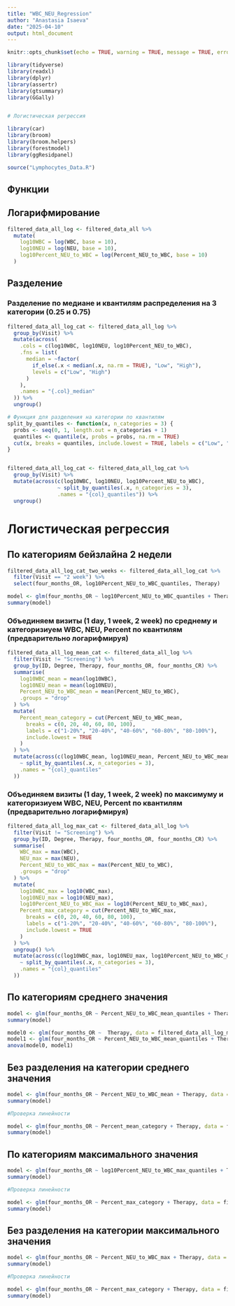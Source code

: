 ```yaml
---
title: "WBC_NEU_Regression"
author: "Anastasia Isaeva"
date: "2025-04-10"
output: html_document
---
```


```r
knitr::opts_chunk$set(echo = TRUE, warning = TRUE, message = TRUE, error = TRUE)

library(tidyverse)
library(readxl)
library(dplyr)
library(assertr)
library(gtsummary)
library(GGally)


# Логистическая регрессия

library(car)
library(broom)
library(broom.helpers)
library(forestmodel)
library(ggResidpanel)

source("Lymphocytes_Data.R")

```

## Функции

## Логарифмирование 

```r
filtered_data_all_log <- filtered_data_all %>%
  mutate(
    log10WBC = log(WBC, base = 10),
    log10NEU = log(NEU, base = 10),
    log10Percent_NEU_to_WBC = log(Percent_NEU_to_WBC, base = 10)
  ) 
```

## Разделение

### Разделение по медиане и квантилям распределения на 3 категории (0.25 и 0.75)

```r
filtered_data_all_log_cat <- filtered_data_all_log %>%
  group_by(Visit) %>%
  mutate(across(
    .cols = c(log10WBC, log10NEU, log10Percent_NEU_to_WBC),
    .fns = list(
      median = ~factor(
        if_else(.x < median(.x, na.rm = TRUE), "Low", "High"),
        levels = c("Low", "High")
      )
    ),
    .names = "{.col}_median"
  )) %>%
  ungroup()

# Функция для разделения на категории по квантилям
split_by_quantiles <- function(x, n_categories = 3) {
  probs <- seq(0, 1, length.out = n_categories + 1)  
  quantiles <- quantile(x, probs = probs, na.rm = TRUE)  
  cut(x, breaks = quantiles, include.lowest = TRUE, labels = c("Low", "Medium", "Hight"))
}


filtered_data_all_log_cat <- filtered_data_all_log_cat %>% 
  group_by(Visit) %>% 
  mutate(across(c(log10WBC, log10NEU, log10Percent_NEU_to_WBC),
                ~ split_by_quantiles(.x, n_categories = 3), 
                .names = "{col}_quantiles")) %>%
  ungroup()
```

# Логистическая регрессия 

## По категориям бейзлайна 2 недели

```r
filtered_data_all_log_cat_two_weeks <- filtered_data_all_log_cat %>% 
  filter(Visit == "2 week") %>% 
  select(four_months_OR, log10Percent_NEU_to_WBC_quantiles, Therapy) 

model <- glm(four_months_OR ~ log10Percent_NEU_to_WBC_quantiles + Therapy, data = filtered_data_all_log_cat_two_weeks, family = binomial)
summary(model)
```

### Объединяем визиты (1 day, 1 week, 2 week) по среднему и категоризиуем WBC, NEU, Percent по квантилям (предварительно логарифмируя)

```r
filtered_data_all_log_mean_cat <- filtered_data_all_log %>%
  filter(Visit != "Screening") %>%
  group_by(ID, Degree, Therapy, four_months_OR, four_months_CR) %>%
  summarise(
    log10WBC_mean = mean(log10WBC),
    log10NEU_mean = mean(log10NEU),
    Percent_NEU_to_WBC_mean = mean(Percent_NEU_to_WBC),
    .groups = "drop"
  ) %>%
  mutate(
    Percent_mean_category = cut(Percent_NEU_to_WBC_mean,
      breaks = c(0, 20, 40, 60, 80, 100),
      labels = c("1-20%", "20-40%", "40-60%", "60-80%", "80-100%"),
      include.lowest = TRUE
    )
  ) %>%
  mutate(across(c(log10WBC_mean, log10NEU_mean, Percent_NEU_to_WBC_mean),
    ~ split_by_quantiles(.x, n_categories = 3),
    .names = "{col}_quantiles"
  ))
```

### Объединяем визиты (1 day, 1 week, 2 week) по максимуму и категоризиуем WBC, NEU, Percent по квантилям (предварительно логарифмируя)

```r
filtered_data_all_log_max_cat <- filtered_data_all_log %>%
  filter(Visit != "Screening") %>%
  group_by(ID, Degree, Therapy, four_months_OR, four_months_CR) %>%
  summarise(
    WBC_max = max(WBC),
    NEU_max = max(NEU),
    Percent_NEU_to_WBC_max = max(Percent_NEU_to_WBC),
    .groups = "drop"
  ) %>%
  mutate(
    log10WBC_max = log10(WBC_max),
    log10NEU_max = log10(NEU_max),
    log10Percent_NEU_to_WBC_max = log10(Percent_NEU_to_WBC_max),
    Percent_max_category = cut(Percent_NEU_to_WBC_max,
      breaks = c(0, 20, 40, 60, 80, 100),
      labels = c("1-20%", "20-40%", "40-60%", "60-80%", "80-100%"),
      include.lowest = TRUE
    )
  ) %>%
  ungroup() %>%
  mutate(across(c(log10WBC_max, log10NEU_max, log10Percent_NEU_to_WBC_max),
    ~ split_by_quantiles(.x, n_categories = 3),
    .names = "{col}_quantiles"
  ))
```

## По категориям среднего значения 

```r
model <- glm(four_months_OR ~ Percent_NEU_to_WBC_mean_quantiles + Therapy, data = filtered_data_all_log_mean_cat, family = binomial)
summary(model)

model0 <- glm(four_months_OR ~  Therapy, data = filtered_data_all_log_mean_cat, family = binomial)
model1 <- glm(four_months_OR ~ Percent_NEU_to_WBC_mean_quantiles + Therapy, data = filtered_data_all_log_mean_cat, family = binomial)
anova(model0, model1)
```

## Без разделения на категории среднего значения

```r

model <- glm(four_months_OR ~ Percent_NEU_to_WBC_mean + Therapy, data = filtered_data_all_log_mean_cat, family = binomial)
summary(model)

#Проверка линейности

model <- glm(four_months_OR ~ Percent_mean_category + Therapy, data = filtered_data_all_log_mean_cat, family = binomial)
summary(model)


```


## По категориям максимального значения

```r

model <- glm(four_months_OR ~ log10Percent_NEU_to_WBC_max_quantiles + Therapy, data = filtered_data_all_log_max_cat, family = binomial)
summary(model)

#Проверка линейности

model <- glm(four_months_OR ~ Percent_max_category + Therapy, data = filtered_data_all_log_max_cat, family = binomial)
summary(model)

```

## Без разделения на категории максимального значения

```r

model <- glm(four_months_OR ~ Percent_NEU_to_WBC_max + Therapy, data = filtered_data_all_log_max_cat, family = binomial)
summary(model)

#Проверка линейности

model <- glm(four_months_OR ~ Percent_max_category + Therapy, data = filtered_data_all_log_max_cat, family = binomial)
summary(model)

```